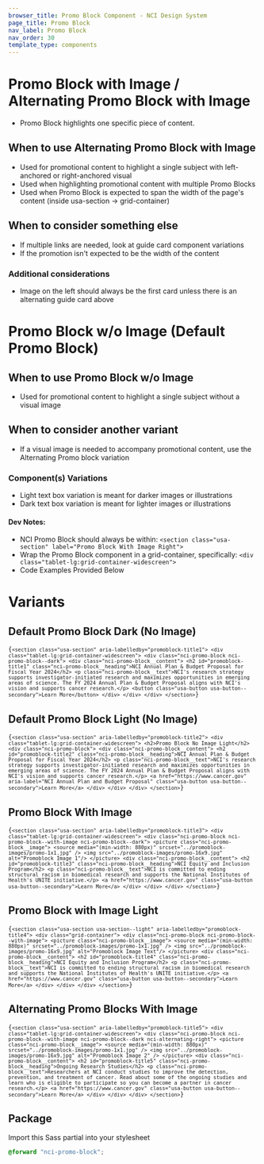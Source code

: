 ```yaml
---
browser_title: Promo Block Component - NCI Design System
page_title: Promo Block
nav_label: Promo Block
nav_order: 30
template_type: components
---
```


# Promo Block with Image / Alternating Promo Block with Image

- Promo Block highlights one specific piece of content.

## When to use Alternating Promo Block with Image

- Used for promotional content to highlight a single subject with left-anchored or right-anchored visual
- Used when highlighting promotional content with multiple Promo Blocks
- Used when Promo Block is expected to span the width of the page's content (inside usa-section -> grid-container)

## When to consider something else

- If multiple links are needed, look at guide card component variations
- If the promotion isn't expected to be the width of the content

### Additional considerations

- Image on the left should always be the first card unless there is an alternating guide card above
  <br />

# Promo Block w/o Image (Default Promo Block)

## When to use Promo Block w/o Image

- Used for promotional content to highlight a single subject without a visual image

## When to consider another variant

- If a visual image is needed to accompany promotional content, use the Alternating Promo block variation

### Component(s) Variations

- Light text box variation is meant for darker images or illustrations
- Dark text box variation is meant for lighter images or illustrations

#### Dev Notes:

- NCI Promo Block should always be within: `<section class="usa-section" label="Promo Block With Image Right">`
- Wrap the Promo Block component in a grid-container, specifically: `<div class="tablet-lg:grid-container-widescreen">`
- Code Examples Provided Below

# Variants

## Default Promo Block Dark (No Image)

<Code className="html">{`
    <section class="usa-section" aria-labelledby="promoblock-title1">
        <div class="tablet-lg:grid-container-widescreen">
            <div class="nci-promo-block nci-promo-block--dark">
                <div class="nci-promo-block__content">
                    <h2 id="promoblock-title1" class="nci-promo-block__heading">NCI Annual Plan & Budget Proposal for Fiscal Year 2024</h2>
                    <p class="nci-promo-block__text">NCI's research strategy supports investigator-initiated research and maximizes opportunities in emerging areas of science. The FY 2024 Annual Plan & Budget Proposal aligns with NCI's vision and supports cancer research.</p>
                    <button class="usa-button usa-button--secondary">Learn More</button>
                </div>
            </div>
        </div>
    </section>
`}</Code>

## Default Promo Block Light (No Image)

<Code className="html">{`
    <section class="usa-section" aria-labelledby="promoblock-title2">
        <div class="tablet-lg:grid-container-widescreen">
            <h2>Promo Block No Image Light</h2>
            <div class="nci-promo-block">
                <div class="nci-promo-block__content">
                    <h2 id="promoblock-title2" class="nci-promo-block__heading">NCI Annual Plan & Budget Proposal for Fiscal Year 2024</h2>
                    <p class="nci-promo-block__text">NCI's research strategy supports investigator-initiated research and maximizes opportunities in emerging areas of science. The FY 2024 Annual Plan & Budget Proposal aligns with NCI's vision and supports cancer research.</p>
                    <a href="https://www.cancer.gov" aria-label="NCI Annual Plan and Budget Proposal" class="usa-button usa-button--secondary">Learn More</a>
                </div>
            </div>
        </div>
    </section>
`}</Code>

## Promo Block With Image

<Code className="html">{`
    <section class="usa-section" aria-labelledby="promoblock-title3">
        <div class="tablet-lg:grid-container-widescreen">
            <div class="nci-promo-block nci-promo-block--with-image nci-promo-block--dark">
                <picture class="nci-promo-block__image">
                    <source
                        media="(min-width: 880px)"
                        srcset="../promoblock-images/promo-1x1.jpg"
                    />
                    <img src="../promoblock-images/promo-16x9.jpg" alt="Promoblock Image 1"/>
                </picture>
                <div class="nci-promo-block__content">
                    <h2 id="promoblock-title3" class="nci-promo-block__heading">NCI Equity and Inclusion Program</h2>
                    <p class="nci-promo-block__text">NCI is committed to ending structural racism in biomedical research and supports the National Institutes of Health's UNITE initiative.</p>
                    <a href="https://www.cancer.gov" class="usa-button usa-button--secondary">Learn More</a>
                </div>
            </div>
        </div>
    </section>
`}</Code>

## Promo Block with Image Light

<Code className="html">{`
    <section class="usa-section usa-section--light" aria-labelledby="promoblock-title4">
        <div class="grid-container">
            <div class="nci-promo-block nci-promo-block--with-image">
                <picture class="nci-promo-block__image">
                    <source
                        media="(min-width: 880px)"
                        srcset="../promoblock-images/promo-1x1.jpg"
                    />
                    <img src="../promoblock-images/promo-16x9.jpg" alt="Promoblock Image Text"/>
                </picture>
                <div class="nci-promo-block__content">
                    <h2 id="promoblock-title4" class="nci-promo-block__heading">NCI Equity and Inclusion Program</h2>
                    <p class="nci-promo-block__text">NCI is committed to ending structural racism in biomedical research and supports the National Institutes of Health's UNITE initiative.</p>
                    <a href="https://www.cancer.gov" class="usa-button usa-button--secondary">Learn More</a>
                </div>
            </div>
        </div>
    </section>
`}</Code>

## Alternating Promo Blocks With Image

<Code className="html">{`
    <section class="usa-section" aria-labelledby="promoblock-title5">
        <div class="tablet-lg:grid-container-widescreen">
            <div class="nci-promo-block nci-promo-block--with-image nci-promo-block--dark nci-alternating-right">
                <picture class="nci-promo-block__image">
                    <source
                        media="(min-width: 880px)"
                        srcset="../promoblock-images/promo-1x1.jpg"
                    />
                    <img src="../promoblock-images/promo-16x9.jpg" alt="Promoblock Image 2" />
                </picture>
                <div class="nci-promo-block__content">
                    <h2 id="promoblock-title5" class="nci-promo-block__heading">Ongoing Research Studies</h2>
                    <p class="nci-promo-block__text">Researchers at NCI conduct studies to improve the detection, prevention, and treatment of cancer. Read about some of the ongoing studies and learn who is eligible to participate so you can become a partner in cancer research.</p>
                    <a href="https://www.cancer.gov" class="usa-button usa-button--secondary">Learn More</a>
                </div>
            </div>
        </div>
    </section>
`}</Code>

## Package

Import this Sass partial into your stylesheet

```scss nopreview
@forward "nci-promo-block";
```
